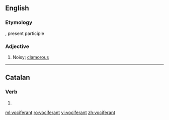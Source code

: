 ==English==

===Etymology===
{{etyl|la|en}} {{term|vociferans|lang=la}}, present participle

===Adjective===
{{en-adj}}

# Noisy; [[clamorous]]

----

==Catalan==

===Verb===
{{head|ca|verb form}}

# {{ca-verb form of|t=pres|m=ptc|vociferar}}

[[ml:vociferant]]
[[ro:vociferant]]
[[vi:vociferant]]
[[zh:vociferant]]